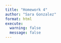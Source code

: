 ```yaml
---
title: "Homework 4"
author: "Sara Gonzalez"
format: html
execute: 
  warning: false
  message: false
---
```

